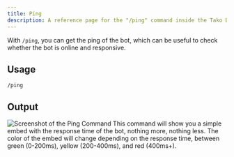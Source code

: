 ```yaml
---
title: Ping
description: A reference page for the "/ping" command inside the Tako Discord bot.
---
```



With `/ping`, you can get the ping of the bot, which can be useful to check whether the bot is online and responsive.

## Usage

<Tabs>
	<TabItem label="Slash Commands">
		<code>/ping</code>
	</TabItem>
</Tabs>

## Output

![Screenshot of the Ping Command](../../../../../assets/info/ping.png)
This command will show you a simple embed with the response time of the bot, nothing more, nothing less. The color of the embed will change depending on the response time, between green (0-200ms), yellow (200-400ms), and red (400ms+).
